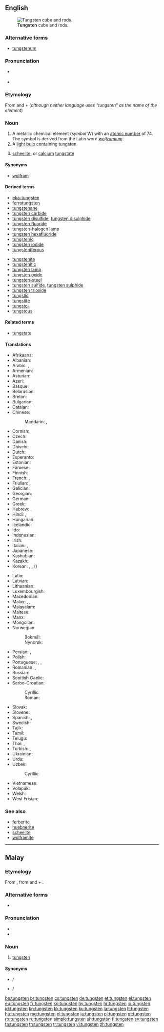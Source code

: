 ==English==
{{wikipedia}}
{{elements|W|tantalum|Ta|rhenium|Re}}
[[File:Wolfram evaporated crystals and 1cm3 cube.jpg|thumb|'''Tungsten''' cube and rods.]]

===Alternative forms===
* [[tungstenum]]

===Pronunciation===
* {{a|US}} {{IPA|/ˈtʌŋstən/|lang=en}}
* {{audio|En-us-tungsten.ogg|Audio (US)|lang=en}}

===Etymology===
From {{etyl|sv|en}} and {{etyl|da|en}} {{term|tung||heavy|lang=da}} + {{term|sten||stone|lang=da}} (''although neither language uses "tungsten" as the name of the element'')

===Noun===
{{en-noun|~}}

# A metallic chemical element (''symbol'' W) with an [[atomic number]] of 74. The symbol is derived from the Latin word ''[[wolframium]]''.
# A [[light bulb]] containing tungsten.
# {{context|mineralogy|lang=en}} [[scheelite]], or [[calcium]] [[tungstate]]

====Synonyms====
* [[wolfram]]

====Derived terms====
{{der-top}}
* [[eka-tungsten]]
* [[ferrotungsten]]
* [[tungstenane]]
* [[tungsten carbide]]
* [[tungsten disulfide]], [[tungsten disulphide]]
* [[tungsten fluoride]]
* [[tungsten-halogen lamp]]
* [[tungsten hexafluoride]]
* [[tungstenic]]
* [[tungsten iodide]]
* [[tungsteniferous]]
{{der-mid}}
* [[tungstenite]]
* [[tungstenitic]]
* [[tungsten lamp]]
* [[tungsten oxide]]
* [[tungsten-steel]]
* [[tungsten sulfide]], [[tungsten sulphide]]
* [[tungsten trioxide]]
* [[tungstic]]
* [[tungstite]]
* [[tungsto-]]
* [[tungstous]]
{{der-bottom}}

====Related terms====
* [[tungstate]]

====Translations====
{{trans-top|chemical element}}
* Afrikaans: {{t|af|wolfram}}
* Albanian: {{t|sq|volfram}}
* Arabic: {{t|ar|تُنْجَسْتِين|m|tr=tongastēn}}, {{t|ar|تُنْجَسْتِين|m}}
* Armenian: {{t|hy|վոլֆրամ}}
* Asturian: {{t|ast|volframiu|m}}
* Azeri: {{t+|az|volfram}}
* Basque: {{t|eu|wolframioa}}
* Belarusian: {{t|be|вальфрам|m|tr=valʹfrám|sc=Cyrl}}
* Breton: {{t+|br|tungsten}}
* Bulgarian: {{t|bg|волфрам|m|tr=vólfram}}
* Catalan: {{t|ca|tungstè|m}}
* Chinese:
*: Mandarin: {{t+|cmn|鎢|sc=Hani}}, {{t+|cmn|钨|tr=wū|sc=Hani}}
* Cornish: {{t|kw|tungsten}}
* Czech: {{t+|cs|wolfram|m}}
* Danish: {{t|da|wolfram}}
* Dhivehi: {{t-needed|dv}}
* Dutch: {{t+|nl|wolfraam|n}}
* Esperanto: {{t|eo|volframo}}
* Estonian: {{t+|et|volfram}}
* Faroese: {{t|fo|wolfram}}
* Finnish: {{t+|fi|volframi}}
* French: {{t+|fr|tungstène|m}}, {{t+|fr|wolfram|m}}
* Friulian: {{t|fur|tungsten}}, {{t|fur|volframi}}
* Galician: {{t+|gl|volframio|m}}
* Georgian: {{t|ka|ვოლფრამი}}
* German: {{t+|de|Wolfram|n}}
* Greek: {{t|el|βολφράμιο|n}}
* Hebrew: {{t|he|טונגסט|m|tr=tungstén|sc=Hebr}}, {{t|he|וולפרם|m|tr=volfrám|sc=Hebr}}
* Hindi: {{t|hi|टंगस्टन|tr=ṭaṅgasṭan|sc=Deva}}, {{t|hi|चण्डातु|tr=chandaatu|sc=Deva}}
* Hungarian: {{t+|hu|volfrám}}
* Icelandic: {{t+|is|þungsteinn}}
* Ido: {{t+|io|wolframo}}
* Indonesian: {{t+|id|wolfram}}
* Irish: {{t|ga|tungstan}}
* Italian: {{t+|it|tungsteno|m}}, {{t|it|wolframio|m}}
* Japanese: {{t+|ja|タングステン|tr=tangusuten}}
* Kashubian: {{t|csb|wòlfram}}
* Kazakh: {{t|kk|вольфрам|tr=vol’fram}}
* Korean: {{t+|ko|텅스텐|sc=Kore}}, {{t|ko|볼프람|sc=Kore}}, {{t+|ko|중석|sc=Kore}} ({{t+|ko|重石|sc=Kore}})
{{trans-mid}}
* Latin: {{t+|la|wolframium}}
* Latvian: {{t|lv|volframs|m}}
* Lithuanian: {{t+|lt|volframas|m}}
* Luxembourgish: {{t|lb|Wolfram}}
* Macedonian: {{t|mk|волфрам|m|tr=volfrám|sc=Cyrl}}
* Malay: {{t|ms|siamang}}, {{t|ms|tungsten}}, {{t|ms|wolfram}}
* Malayalam: {{t-needed|ml}}
* Maltese: {{t|mt|tangstinn}}
* Manx: {{t|gv|tungsten}}
* Mongolian: {{t|mn|больфрам|tr=bolʹfrám|sc=Cyrl}}
* Norwegian: 
*: Bokmål: {{t|nb|wolfram|n}}
*: Nynorsk: {{t+|nn|wolfram|n}}
* Persian: {{t+|fa|تنگستن|tr=tangesten|sc=fa-Arab}}, {{t|fa|ولفرام|tr=volfrâm|sc=fa-Arab}}
* Polish: {{t+|pl|wolfram}}
* Portuguese: {{t+|pt|tungstênio|m}}, {{t+|pt|tungsténio|m}}, {{t+|pt|volfrâmio|m}}
* Romanian: {{t+|ro|tungsten|n}}, {{t+|ro|wolfram}}
* Russian: {{t+|ru|вольфра́м|m}}
* Scottish Gaelic: {{t|gd|tungstan}}
* Serbo-Croatian:
*: Cyrillic: {{t|sh|волфрам|m|sc=Cyrl}}
*: Roman: {{t+|sh|volfram|m}}
* Slovak: {{t|sk|wolfram}}
* Slovene: {{t+|sl|volfram}}
* Spanish: {{t+|es|tungsteno|m}}, {{t+|es|wolframio|m}}
* Swedish: {{t+|sv|volfram}}
* Tajik: {{t|tg|вольфрам|tr=volʹfrám|sc=Cyrl}}
* Tamil: {{t|ta|தங்ஸ்தென்|tr=taństen|sc=Taml}}
* Telugu: {{t-needed|te}}
* Thai: {{t|th|ทังสเตน|tr=thangsàten|sc=Thai}}, {{t|th|วุลแฟรม|tr=wulfraem|sc=Thai}}
* Turkish: {{t+|tr|volfram}}, {{t+|tr|tungsten}}
* Ukrainian: {{t|uk|вольфрам|m|tr=volʹfrám|sc=Cyrl}}
* Urdu: {{t-needed|ur}}
* Uzbek: {{t|uz|vol’fram}}
*: Cyrillic: {{t|uz|вольфрам|sc=Cyrl}}
* Vietnamese: {{t|vi|vonfam}}
* Volapük: {{t+|vo|volframin}}
* Welsh: {{t+|cy|twngsten}}
* West Frisian: {{t|fy|wolfraam}}
{{trans-bottom}}

===See also===
* [[ferberite]]
* [[huebnerite]]
* [[scheelite]]
* [[wolframite]]

----

==Malay==
{{wikipedia|lang=ms}}
{{elements|W|tantalum|Ta|renium|Re|lang=ms}}

===Etymology===
From {{etyl|en|ms}} {{term|tungsten|lang=en}}, from {{etyl|sv|ms}} and {{etyl|da|ms}} {{term|tung|lang=da}} + {{term|sten}}.

===Alternative forms===
* {{l|ms|توڠستن|sc=Arab}}

===Pronunciation===
* {{IPA|[tuŋstən]|lang=ms}}
* {{rhymes|stən|ən|lang=ms}}

===Noun===
{{head|ms|noun|Jawi spelling|توڠستن}}

# [[#English|tungsten]] {{gloss|chemical element}}

====Synonyms====
* {{l|ms|siamang}} / {{l|ms|سيامڠ|sc=Arab}}
* {{l|ms|wolfram}} / {{l|ms|وولفرم|sc=Arab}}

[[bs:tungsten]]
[[br:tungsten]]
[[cs:tungsten]]
[[de:tungsten]]
[[et:tungsten]]
[[el:tungsten]]
[[eu:tungsten]]
[[fr:tungsten]]
[[ko:tungsten]]
[[hy:tungsten]]
[[hr:tungsten]]
[[io:tungsten]]
[[id:tungsten]]
[[kn:tungsten]]
[[kk:tungsten]]
[[ku:tungsten]]
[[la:tungsten]]
[[lt:tungsten]]
[[hu:tungsten]]
[[mg:tungsten]]
[[nl:tungsten]]
[[ja:tungsten]]
[[pl:tungsten]]
[[pt:tungsten]]
[[ro:tungsten]]
[[ru:tungsten]]
[[simple:tungsten]]
[[sh:tungsten]]
[[fi:tungsten]]
[[sv:tungsten]]
[[ta:tungsten]]
[[th:tungsten]]
[[tr:tungsten]]
[[vi:tungsten]]
[[zh:tungsten]]